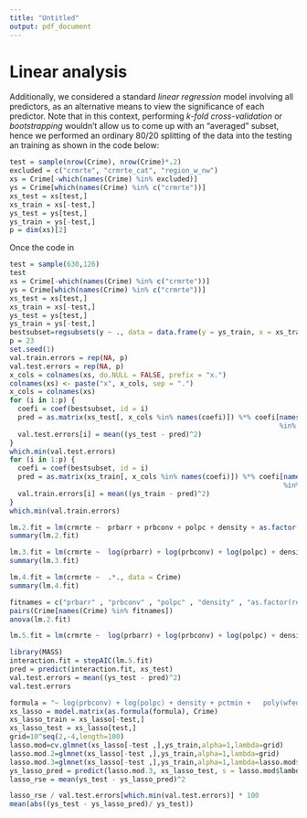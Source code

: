 ```yaml
---
title: "Untitled"
output: pdf_document
---
```


# Linear analysis

Additionally, we considered a standard _linear regression_ model involving all predictors, as an alternative means to view the significance of each predictor. Note that in this context, performing _k-fold cross-validation_ or _bootstrapping_ wouldn't allow us to come up with an "averaged" subset, hence we performed an ordinary $80/20$ splitting of the data into the testing an training as shown in the code below: 

```R
test = sample(nrow(Crime), nrow(Crime)*.2)
excluded = c("crmrte", "crmrte_cat", "region_w_nw")
xs = Crime[-which(names(Crime) %in% excluded)]
ys = Crime[which(names(Crime) %in% c("crmrte"))]
xs_test = xs[test,]
xs_train = xs[-test,]
ys_test = ys[test,]
ys_train = ys[-test,]
p = dim(xs)[2]
```

Once the code in 


```R
test = sample(630,126)
test
xs = Crime[-which(names(Crime) %in% c("crmrte"))]
ys = Crime[which(names(Crime) %in% c("crmrte"))]
xs_test = xs[test,]
xs_train = xs[-test,]
ys_test = ys[test,]
ys_train = ys[-test,]
bestsubset=regsubsets(y ~ ., data = data.frame(y = ys_train, x = xs_train), nvmax = 23)
p = 23
set.seed(1)
val.train.errors = rep(NA, p)
val.test.errors = rep(NA, p)
x_cols = colnames(xs, do.NULL = FALSE, prefix = "x.")
colnames(xs) <- paste("x", x_cols, sep = ".")
x_cols = colnames(xs)
for (i in 1:p) {
  coefi = coef(bestsubset, id = i)
  pred = as.matrix(xs_test[, x_cols %in% names(coefi)]) %*% coefi[names(coefi) 
                                                                  %in% x_cols]
  val.test.errors[i] = mean((ys_test - pred)^2)
}
which.min(val.test.errors)
for (i in 1:p) {
  coefi = coef(bestsubset, id = i)
  pred = as.matrix(xs_train[, x_cols %in% names(coefi)]) %*% coefi[names(coefi) 
                                                                   %in% x_cols]
  val.train.errors[i] = mean((ys_train - pred)^2)
}
which.min(val.train.errors)
```

```R
lm.2.fit = lm(crmrte ~  prbarr + prbconv + polpc + density + as.factor(region) + pctmin + wfed + pctymle, data = Crime)
summary(lm.2.fit)
```

```R
lm.3.fit = lm(crmrte ~  log(prbarr) + log(prbconv) + log(polpc) + density + as.factor(region) + pctmin + poly(wfed,3) + pctymle, data = Crime)
summary(lm.3.fit)
```

```R
lm.4.fit = lm(crmrte ~  .*., data = Crime)
summary(lm.4.fit)
```

```R
fitnames = c("prbarr" , "prbconv" , "polpc" , "density" , "as.factor(region)" , "pctmin" , "wfed" , "pctymle", "crmrte")
pairs(Crime[names(Crime) %in% fitnames])
anova(lm.2.fit)
```

```R
lm.5.fit = lm(crmrte ~  log(prbarr) + log(prbconv) + log(polpc) + density + as.factor(region) + pctmin + poly(wfed,3) + pctymle + .*., data = Crime)
```

```R
library(MASS)
interaction.fit = stepAIC(lm.5.fit)
pred = predict(interaction.fit, xs_test)
val.test.errors = mean((ys_test - pred)^2)
val.test.errors
```

```R
formula = "~ log(prbconv) + log(polpc) + density + pctmin +   poly(wfed, 3) + pctymle + county + year + prbarr + prbconv +   prbpris + avgsen + polpc + taxpc + region + smsa + wcon +   wtuc + wtrd + wfir + wser + wmfg + wfed + wsta + wloc + mix +   county:year + county:avgsen + county:polpc + density:county +   pctmin:county + county:wcon + county:wtuc + county:wtrd +   county:wfir + county:wmfg + county:wsta + county:wloc + pctymle:county +   year:prbconv + year:prbpris + year:polpc + year:region +   year:smsa + pctmin:year + year:wtrd + year:wfir + year:wmfg +   year:wsta + year:mix + pctymle:year + prbarr:prbpris + prbarr:polpc +   density:prbarr + prbarr:region + pctmin:prbarr + prbarr:wcon +   prbarr:wtuc + prbarr:wtrd + prbarr:wfir + prbarr:wfed + prbconv:prbpris +   prbconv:polpc + prbconv:smsa + pctmin:prbconv + prbconv:wcon +   prbconv:wfir + prbconv:wser + prbconv:wmfg + prbconv:mix +   density:prbpris + prbpris:taxpc + prbpris:region + pctmin:prbpris +   prbpris:wcon + prbpris:wtrd + prbpris:wmfg + prbpris:wfed +   prbpris:wsta + prbpris:wloc + density:avgsen + avgsen:taxpc +   avgsen:region + avgsen:smsa + pctmin:avgsen + avgsen:wcon +   avgsen:wtrd + avgsen:wfir + avgsen:wser + avgsen:wfed + avgsen:mix +   pctymle:avgsen + polpc:region + polpc:smsa + pctmin:polpc +   polpc:wtuc + polpc:wtrd + polpc:wser + polpc:wmfg + polpc:wfed +   density:region + density:smsa + density:pctmin + density:wcon +   density:wtuc + density:wtrd + density:wsta + density:mix +   density:pctymle + taxpc:region + taxpc:smsa + pctmin:taxpc +   taxpc:wmfg + taxpc:wfed + taxpc:wsta + taxpc:wloc + region:smsa +   pctmin:region + region:wcon + region:wtuc + region:wtrd +   region:wfir + region:wser + region:wmfg + region:wfed + region:wsta +   region:wloc + region:mix + pctymle:region + pctmin:smsa +   smsa:wtuc + smsa:wtrd + smsa:wser + smsa:wmfg + smsa:wfed +   smsa:wsta + smsa:mix + pctymle:smsa + pctmin:wtrd + pctmin:wfir +   pctmin:wser + pctmin:wmfg + pctmin:wfed + pctmin:wsta + pctmin:wloc +   pctmin:mix + pctmin:pctymle + wcon:wtuc + wcon:wfir + wcon:wmfg +   wcon:wfed + wcon:wsta + wcon:mix + pctymle:wcon + wtuc:wsta +   wtuc:wloc + wtrd:wfir + wtrd:wmfg + wtrd:wsta + wtrd:mix +   wfir:wmfg + wfir:wfed + wfir:wsta + wfir:wloc + wfir:mix +   pctymle:wfir + wser:wmfg + wser:wfed + wser:wloc + wser:mix +   wmfg:wfed + pctymle:wmfg + wfed:wsta + wfed:wloc + wfed:mix +   wsta:wloc + wsta:mix + pctymle:wsta + pctymle:mix"
xs_lasso = model.matrix(as.formula(formula), Crime)
xs_lasso_train = xs_lasso[-test,]
xs_lasso_test = xs_lasso[test,]
grid=10^seq(2,-4,length=100)
lasso.mod=cv.glmnet(xs_lasso[-test ,],ys_train,alpha=1,lambda=grid)
lasso.mod.2=glmnet(xs_lasso[-test ,],ys_train,alpha=1,lambda=grid)
lasso.mod.3=glmnet(xs_lasso[-test ,],ys_train,alpha=1,lambda=lasso.mod$lambda.1se)
ys_lasso_pred = predict(lasso.mod.3, xs_lasso_test, s = lasso.mod$lambda.1se)
lasso_rse = mean(ys_test - ys_lasso_pred)^2
```

```R
lasso_rse / val.test.errors[which.min(val.test.errors)] * 100
mean(abs((ys_test - ys_lasso_pred)/ ys_test))
```
